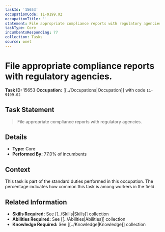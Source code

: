 ```yaml
---
taskId: '15653'
occupationCode: 11-9199.02
occupationTitle: ''
statement: File appropriate compliance reports with regulatory agencies.
taskType: Core
incumbentsResponding: 77
collection: Tasks
source: onet
---
```

# File appropriate compliance reports with regulatory agencies.

**Task ID:** 15653
**Occupation:** [[../Occupations|Occupation]] with code `11-9199.02`

## Task Statement

> File appropriate compliance reports with regulatory agencies.

## Details

- **Type:** Core
- **Performed By:** 77.0% of incumbents

## Context

This task is part of the standard duties performed in this occupation. The percentage indicates how common this task is among workers in the field.

## Related Information

- **Skills Required:** See [[../Skills|Skills]] collection
- **Abilities Required:** See [[../Abilities|Abilities]] collection
- **Knowledge Required:** See [[../Knowledge|Knowledge]] collection
